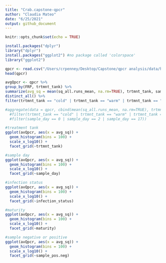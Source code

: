```yaml
---
title: "Crab.capstone-qpcr"
author: "Claudia Mateo"
date: "6/25/2021"
output: github_document
---
```


```r
knitr::opts_chunk$set(echo = TRUE)
```

```r
install.packages("dplyr")
library("dplyr")
install.packages("ggplot2") #no package called 'colorspace'
library("ggplot2")
```

```r
qpcr <- read.csv("/Users/crpenney/Desktop/Capstone/qpcr analysis/data/hematqpcr_crabRNA.csv")
head(qpcr)
```

```r
avgQpcr <- qpcr %>%
group_by(FRP, trtmnt_tank) %>%
summarize(avg_sq = mean(sq_all.runs_mean, na.rm=TRUE), trtmnt_tank, sample_day, infection_status, maturity, sample_pos.neg) %>% 
distinct_all() %>%
filter(trtmnt_tank == "cold" | trtmnt_tank == "warm" | trtmnt_tank == "ambient")
```


```r
#aggregate(data = qpcr, cbind(mean(sq_all.runs_mean, na.rm=TRUE), trtmnt_tank, sample_day,  infection_status, maturity, sample_pos.neg) ~ FRP, FUN = mean, na.action = na.omit) + 
  #filter(trtmnt_tank == "cold" | trtmnt_tank == "warm" | trtmnt_tank == "ambient") +
  #filter(sample_day == 0 | sample_day == 2 | sample_day == 17))
```

```r
#treatment tank
ggplot(avQpcr, aes(x = avg_sq)) +
  geom_histogram(bins = 100) +
  scale_x_log10() +
  facet_grid(~trtmnt_tank)

#sample day
ggplot(avQpcr, aes(x = avg_sq)) +
  geom_histogram(bins = 100) +
  scale_x_log10() +
  facet_grid(~sample_day)

#infection status
ggplot(avQpcr, aes(x = avg_sq)) +
  geom_histogram(bins = 100) +
  scale_x_log10() +
  facet_grid(~infection_status)

#maturity
ggplot(avQpcr, aes(x = avg_sq)) +
  geom_histogram(bins = 100) +
  scale_x_log10() +
  facet_grid(~maturity)

#sample negative or positive
ggplot(avQpcr, aes(x = avg_sq)) +
  geom_histogram(bins = 100) +
  scale_x_log10() +
  facet_grid(~sample_pos.neg)
```


